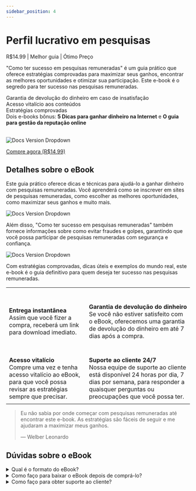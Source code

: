 ---
sidebar_position: 4
---

# Perfil lucrativo em pesquisas
R$14.99 <icon icon="fa-solid fa-star" size="lg" color="#ffbb00" /><icon icon="fa-solid fa-star" size="lg" color="#ffbb00" /><icon icon="fa-solid fa-star" size="lg" color="#ffbb00" /><icon icon="fa-solid fa-star" size="lg" color="#ffbb00" /><icon icon="fa-solid fa-star" size="lg" color="#ffbb00" />
  | Melhor guia | Ótimo Preço

"Como ter sucesso em pesquisas remuneradas" é um guia prático que oferece estratégias comprovadas para maximizar seus ganhos, encontrar as melhores oportunidades e otimizar sua participação. Este e-book é o segredo para ter sucesso nas pesquisas remuneradas.

<icon icon="fa-regulard fa-circle-check" size="lg" color="#00d652" /> Garantia de devolução do dinheiro em caso de insatisfação <br/>
<icon icon="fa-regulard fa-circle-check" size="lg" color="#00d652" /> Acesso vitalício aos conteúdos <br/>
<icon icon="fa-regulard fa-circle-check" size="lg" color="#00d652" /> Estratégias comprovadas <br/>
<icon icon="fa-regulard fa-circle-check" size="lg" color="#00d652" /> Dois e-books bônus: <b>5 Dicas para ganhar dinheiro na Internet</b> e <b>O guia para gestão da reputação online</b> <br/><br/>

![Docs Version Dropdown](./img/perfil2.jpg#rounded)

[<Link className="button button--primary button--lg"> Compre agora (R$14,99)</Link>](https://pay.kiwify.com.br/kMXSpLD)

## Detalhes sobre o eBook

Este guia prático oferece dicas e técnicas para ajudá-lo a ganhar dinheiro com pesquisas remuneradas. Você aprenderá como se inscrever em sites de pesquisas remuneradas, como escolher as melhores oportunidades, como maximizar seus ganhos e muito mais.

![Docs Version Dropdown](./img/perfil3.jpg#rounded)

Além disso, "Como ter sucesso em pesquisas remuneradas" também fornece informações sobre como evitar fraudes e golpes, garantindo que você possa participar de pesquisas remuneradas com segurança e confiança.

![Docs Version Dropdown](./img/perfil1.jpg#rounded)

Com estratégias comprovadas, dicas úteis e exemplos do mundo real, este e-book é o guia definitivo para quem deseja ter sucesso nas pesquisas remuneradas.


|   |  |
| ------------- | ------------- |
| <icon icon="fa-regulard fa-circle-check" size="2xl"/><br/><br/><b>Entrega instantânea</b><br/>Assim que você fizer a compra, receberá um link para download imediato. | <icon icon="fa-regulard fa-circle-arrow-up" size="2xl"/><br/><br/><b>Garantia de devolução do dinheiro</b><br/>Se você não estiver satisfeito com o eBook, oferecemos uma garantia de devolução do dinheiro em até 7 dias após a compra. |
| <icon icon="fa-regulard fa-circle-play" size="2xl"/><br/><br/><b>Acesso vitalício</b><br/>Compre uma vez e tenha acesso vitalício ao eBook, para que você possa revisar as estratégias sempre que precisar. | <icon icon="fa-regulard fa-circle-plus" size="2xl"/><br/><br/><b>Suporte ao cliente 24/7</b><br/>Nossa equipe de suporte ao cliente está disponível 24 horas por dia, 7 dias por semana, para responder a quaisquer perguntas ou preocupações que você possa ter. |
|   |  |

> Eu não sabia por onde começar com pesquisas remuneradas até encontrar este e-book. As estratégias são fáceis de seguir e me ajudaram a maximizar meus ganhos.
>
> — Welber Leonardo

## Dúvidas sobre o eBook

<details>
<summary>Qual é o formato do eBook?</summary>
<div>O eBook está em formato PDF e pode ser lido em qualquer dispositivo compatível (Celular, Kindle, iPad, etc.).</div>
</details>
<details>
<summary>Como faço para baixar o eBook depois de comprá-lo?</summary>
<div>Assim que você comprar o eBook, você receberá um link de download por e-mail. Basta clicar no link para baixar o eBook e começar a ler imediatamente.</div>
</details>
<details>
<summary>Como faço para obter suporte ao cliente?</summary>
<div>Nossa equipe de suporte ao cliente está disponível 24 horas por dia, 7 dias por semana, para responder a quaisquer perguntas que você possa ter. Você pode entrar em contato conosco por e-mail ou chat ao vivo em nosso site.</div>
</details>

